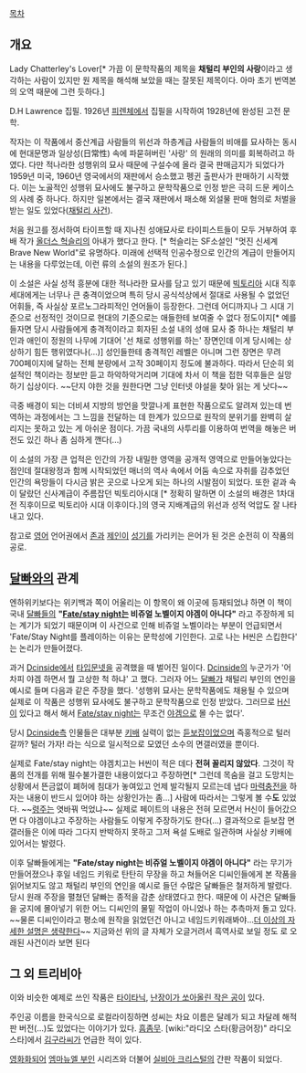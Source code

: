 [[목차]]

== 개요 ==
Lady Chatterley's Lover[* 가끔 이 문학작품의 제목을 '''채털리 부인의 사랑'''이라고 생각하는 사람이 있지만 원 제목을 해석해 보았을 때는 잘못된 제목이다. 아마 초기 번역본의 오역 때문에 그런 듯하다.]

D.H Lawrence 집필.  1926년 [[피렌체]]에서 집필을 시작하여 1928년에 완성된 고전 문학.

작자는 이 작품에서 중산계급 사람들의 위선과 하층계급 사람들의 비애를 묘사하는 동시에 현대문명과 일상성(日常性) 속에 파묻혀버린 '사랑' 의 원래의 의미를 회복하려고 하였다. 다만 적나라한 성행위의 묘사 때문에 구설수에 올라 결국 판매금지가 되었다가 1959년 미국, 1960년 영국에서의 재판에서 승소했고 펭귄 출판사가 판매하기 시작했다. 이는 노골적인 성행위 묘사에도 불구하고 문학작품으로 인정 받은 극히 드문 케이스의 사례 중 하나다. 하지만 일본에서는 결국 재판에서 패소해 외설물 판매 혐의로 처벌을 받는 일도 있었다([[채털리 사건]]).

처음 원고를 정서하여 타이프할 때 지나친 성애묘사로 타이피스트들이 모두 거부하여 후배 작가 [[올더스 헉슬리]]의 아내가 했다고 한다. [* 헉슬리는 SF소설인 "멋진 신세계 Brave New World"로 유명하다. 미래에 선택적 인공수정으로 인간의 계급이 만들어지는 내용을 다루었는데, 이런 류의 소설의 원조가 된다.]

이 소설은 사실 성적 흥분에 대한 적나라한 묘사를 담고 있기 때문에 [[빅토리아]] 시대 직후 세대에게는 너무나 큰 충격이었으며 특히 당시 공식석상에서 절대로 사용될 수 없었던 어휘들, 즉 사실상 포르노그라피적인 언어들이 등장한다. 그런데 어디까지나 그 시대 기준으로 선정적인 것이므로 현대의 기준으로는 애들한테 보여줄 수 없다 정도이지[* 예를 들자면 당시 사람들에게 충격적이라고 회자된 소설 내의 성애 묘사 중 하나는 채털리 부인과 애인이 정원의 나무에 기대어 '선 채로 성행위를 하는' 장면인데 이게 당시에는 상상하기 힘든 행위였다나(...)] 성인들한테 충격적인 레벨은 아니며 그런 장면은 무려 700페이지에 달하는 전체 분량에서 고작 30페이지 정도에 불과하다. 따라서 단순히 외설적인 책이라는 정보만 듣고 하악하악거리며 기대에 차서 이 책을 접한 덕후들은 실망하기 십상이다. ~~단지 야한 것을 원한다면 그냥 인터넷 야설을 찾아 읽는 게 낫다~~

극중 배경이 되는 더비셔 지방의 방언을 맛깔나게 표현한 작품으로도 알려져 있는데 번역하는 과정에서는 그 느낌을 전달하는 데 한계가 있으므로 원작의 분위기를 완벽히 살리지는 못하고 있는 게 아쉬운 점이다. 가끔 국내의 사투리를 이용하여 번역을 해놓은 버전도 있긴 하나 좀 심하게 깬다(...)

이 소설의 가장 큰 업적은 인간의 가장 내밀한 영역을 공개적 영역으로 만들어놓았다는 점인데 절대왕정과 함께 시작되었던 매너의 역사 속에서 어둠 속으로 자취를 감추었던 인간의 욕망들이 다시금 밝은 곳으로 나오게 되는 하나의 시발점이 되었다. 또한 겉과 속이 달랐던 신사계급이 주름잡던 빅토리아시대 [* 정확히 말하면 이 소설의 배경은 1차대전 직후이므로 빅토리아 시대 이후이다.]의 영국 지배계급의 위선과 성적 억압도 잘 나타내고 있다. 

참고로 [[영어]] 언어권에서 [[존]]과 [[제인]]이 [[성기]]를 가리키는 은어가 된 것은 순전히 이 작품의 공로.

== [[달빠]]와의 관계 ==
엔하위키보다는 위키백과 쪽이 어울리는 이 항목이 왜 이곳에 등재되었냐 하면 이 책이 국내 [[달빠]]들의 '''"[[Fate/stay night]]는 비쥬얼 노벨이지 야겜이 아니다"''' 라고 주장하게 되는 계기가 되었기 때문이며 이 사건으로 인해 비쥬얼 노벨이라는 부분이 언급되면서 'Fate/Stay Night를 플레이하는 이유는 문학성에 기인한다. 고로 나는 H씬은 스킵한다' 는 논리가 만들어졌다.

과거 [[Dcinside]]에서 [[타입문넷]]을 공격했을 때 벌어진 일이다. [[Dcinside]]의 누군가가 '어차피 야겜 하면서 뭘 고상한 척 하냐' 고 했다. 그러자 어느 [[달빠]]가 채털리 부인의 연인을 예시로 들며 다음과 같은 주장을 했다. '성행위 묘사는 문학작품에도 채용될 수 있으며 실제로 이 작품은 성행위 묘사에도 불구하고 문학작품으로 인정 받았다. 그러므로 [[H신]]이 있다고 해서 해서 [[Fate/stay night]]는 무조건 [[야겜]]으로 몰 수는 없다'.

당시 [[Dcinside]]측 인물들은 대부분 [[키배]] 실력이 없는 [[듣보잡]]이었으며 즉홍적으로 털러갈까? 털러 가자! 라는 식으로 일시적으로 모였던 소수의 면갤러였을 뿐이다.

실제로 Fate/stay night는 야겜치고는 H씬이 적은 데다 '''전혀 꼴리지 않았다'''. 그것이 작품의 전개를 위해 필수불가결한 내용이었다고 주장하면[* 그런데 목숨을 걸고 도망치는 상황에서 뜬금없이 폐허에 침대가 놓여있고 언제 발각될지 모르는데 냅다 [[마력충전]]을 하자는 내용이 반드시 있어야 하는 상황인가는 좀...] 사람에 따라서는 그렇게 볼 수'''도''' 있었다. ~~[[령주]]는 엿바꿔 먹었냐~~ 실제로 페이트의 내용은 전혀 모르면서 H신이 들어갔으면 다 야겜이냐고 주장하는 사람들도 이렇게 주장하기도 한다(...) 결과적으로 듣보잡 면갤러들은 이에 따라 그다지 반박하지 못하고 그저 욕설 도배로 일관하며 사실상 키배에 있어서는 발렸다.

이후 달빠들에게는 '''"Fate/stay night는 비쥬얼 노벨이지 야겜이 아니다"''' 라는 무기가 만들어졌으나 후일 네임드 키워로 탄탄히 무장을 하고 쳐들어온 디씨인들에게 본 작품을 읽어보지도 않고 채털리 부인의 연인을 예시로 들던 수많은 달빠들은 철저하게 발렸다. 당시 원래 주장을 펼쳤던 달빠는 종적을 감춘 상태였다고 한다. 때문에 이 사건은 달빠들을 궁지에 몰아넣기 위한 어느 디씨인의 물밑 작업이 아니었나 하는 추측마저 돌고 있다.
~~물론 디씨인이라고 평소에 원작을 읽었던건 아니고 네임드키워래봐야...[[더 이상의 자세한 설명은 생략한다]]~~
지금와선 위의 글 자체가 오글거려서 흑역사로 보일 정도 로 오래된 사건이라 보면 된다

== 그 외 트리비아 ==
이와 비슷한 예제로 쓰인 작품은 [[타이타닉]], [[난장이가 쏘아올린 작은 공]]이 있다.

주인공 이름을 한국식으로 로컬라이징하면 성씨는 차요 이름은 달례가 되고 차달례 해적판 버전(...)도 있었다는 이야기가 있다. [[흠좀무]]. [wiki:"라디오 스타(황금어장)" 라디오 스타]에서 [[김구라]]씨가 언급한 적이 있다.

[[영화화]]되어 [[엠마뉴엘 부인]] 시리즈와 더불어 [[실비아 크리스털]]의 간판 작품이 되었다.
